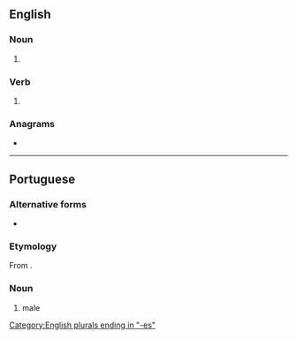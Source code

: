 ==English==

===Noun===
{{head|en|noun form}}

# {{plural of|en|truss}}

===Verb===
{{head|en|verb form}}

# {{en-third-person singular of|truss}}

===Anagrams===
* {{anagrams|en|a=erssstu|russets|struses|tussers}}

[[Category:English plurals ending in "-es"]]

----

==Portuguese==

===Alternative forms===
* {{l|pt|trusse}}

===Etymology===
From {{uder|pt|fr|trousse}}.

===Noun===
{{pt-noun|f-p}}

# {{lb|pt|Portugal}} male {{l|en|underpants}}
#: {{syn|pt|cuecas}}

{{topics|pt|Clothing}}